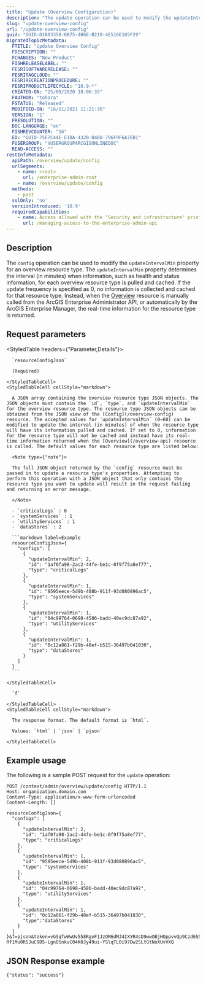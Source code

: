 ```yaml
---
title: "Update (Overview Configuration)"
description: "The update operation can be used to modify the updateIntervalMin  property for an overview resource type."
slug: "update-overview-config"
url: "/update-overview-config"
guid: "GUID-D1B03350-0B75-4B6E-B210-4E516E185F29"
migratedTopicMetadata:
  FTITLE: "Update Overview Config"
  FDESCRIPTION: ""
  FCHANGES: "New Product"
  FISHRELEASELABEL: ""
  FESRISOFTWARERELEASE: ""
  FESRITAGCLOUD: ""
  FESRIRECREATIONPROCEDURE: ""
  FESRIPRODUCTLIFECYCLE: "10.9-*"
  CREATED-ON: "25/09/2020 18:06:35"
  FAUTHOR: "tohara"
  FSTATUS: "Released"
  MODIFIED-ON: "16/11/2021 11:21:36"
  VERSION: "1"
  FRESOLUTION: ""
  DOC-LANGUAGE: "en"
  FISHREVCOUNTER: "16"
  ED: "GUID-75E7C44E-E1BA-432B-B4B8-796F9F6A7EB1"
  FUSERGROUP: "VUSERGROUPARCGISONLINEDOC"
  READ-ACCESS: ""
restInfoMetadata:
  apiPath: /overview/update/config
  urlSegments:
    - name: <root>
      url: /enterprise-admin-root
    - name: /overview/update/config
  methods:
    - post
  sslOnly: 'no'
  versionIntroduced: '10.9'
  requiredCapabilities:
    - name: Access allowed with the "Security and infrastructure" privilege
      url: /managing-access-to-the-enterprise-admin-api
---
```


## Description

The `config` operation can be used to modify the `updateIntervalMin` property for an overview resource type. The `updateIntervalMin` property determines the interval (in minutes) when information, such as health and status information, for each overview resource type is pulled and cached. If the update frequency is specified as 0, no information is collected and cached for that resource type. Instead, when the [Overview](/overview-api) resource is manually called from the ArcGIS Enterprise Administrator API, or automatically by the ArcGIS Enterprise Manager, the real-time information for the resource type is returned.


## Request parameters

<StyledTable headers={"Parameter,Details"}>
  <StyledTableRow>
    <StyledTableCell cellStyle="markdown">

      `resourceConfigJson` 

      (Required)

    </StyledTableCell>
    <StyledTableCell cellStyle="markdown">

      A JSON array containing the overview resource type JSON objects. The JSON objects must contain the `id`, `type`, and `updateIntervalMin` for the overview resource type. The resource type JSON objects can be obtained from the JSON view of the [Config](/overview-config) resource. The accepted values for `updateIntervalMin` (0–60) can be modified to update the interval (in minutes) of when the resource type will have its information pulled and cached. If set to 0, information for the resource type will not be cached and instead have its real-time information returned when the [Overview](/overview-api) resource is called. The default values for each resource type are listed below:

      <Note type={"note"}>

      The full JSON object returned by the `config` resource must be passed in to update a resource type's properties. Attempting to perform this operation with a JSON object that only contains the resource type you want to update will result in the request failing and returning an error message.

      </Note>

      - `criticalLogs` : 0
      - `systemServices` : 1
      - `utilityServices` : 1
      - `dataStores` : 2

      ```markdown label=Example
      resourceConfigJson={
        "configs": [
          {
            "updateIntervalMin": 2,
            "id": "1af0fa98-2ac2-44fe-be1c-0f9f75a8ef77",
            "type": "criticalLogs"
          },
          {
            "updateIntervalMin": 1,
            "id": "9595eece-5d9b-408b-911f-93d080896ac5",
            "type": "systemServices"
          },
          {
            "updateIntervalMin": 1,
            "id": "04c99764-0698-4586-badd-40ec9dc87a92",
            "type": "utilityServices"
          },
          {
            "updateIntervalMin": 1,
            "id": "0c12a861-f29b-48ef-b515-36497b041830",
            "type": "dataStores"
          }
        ]
      }
      ```

    </StyledTableCell>
  </StyledTableRow>
  <StyledTableRow>
    <StyledTableCell cellStyle="markdown">

      `f` 

    </StyledTableCell>
    <StyledTableCell cellStyle="markdown">

      The response format. The default format is `html`.

      Values: `html` | `json` | `pjson`

    </StyledTableCell>
  </StyledTableRow>
</StyledTable>


## Example usage

The following is a sample POST request for the `update` operation:

```other
POST /context/admin/overview/update/config HTTP/1.1
Host: organization.domain.com
Content-Type: application/x-www-form-urlencoded
Content-Length: []

resourceConfigJson={
  "configs": [
    {
      "updateIntervalMin": 2,
      "id": "1af0fa98-2ac2-44fe-be1c-0f9f75a8ef77",
      "type": "criticalLogs"
    },
    {
      "updateIntervalMin": 1,
      "id": "9595eece-5d9b-408b-911f-93d080896ac5",
      "type": "systemServices"
    },
    {
      "updateIntervalMin": 1,
      "id": "04c99764-0698-4586-badd-40ec9dc87a92",
      "type": "utilityServices"
    },
    {
      "updateIntervalMin": 1,
      "id": "0c12a861-f29b-48ef-b515-36497b041830",
      "type":"dataStores"
    }
  ]
}&f=pjson&token=vGSqTwWwUv558RgvF1JzOM6dMJ4IXYR4sD9wwOBjHOppvvQp9Czd6S57c170S_T696AQOmfhK0NEn0wGhIUtHpaYFStDijj4yXmGgBbe6mj1zAm3oi0Up9pVLmH2V1rfAytc764RxOsx_BHwEEWQOBEn4kT0O3xkcpMDeOQaFlcphQ2XnBAot9r1riiWMFRenH-Rf1Mu0RSJuC9D5-LgnOSnkvC04K0Jy49ui-YSlqTL0i97Dw2SLtGtNoXUvVXQ

```

## JSON Response example

```other
{"status": "success"}
```